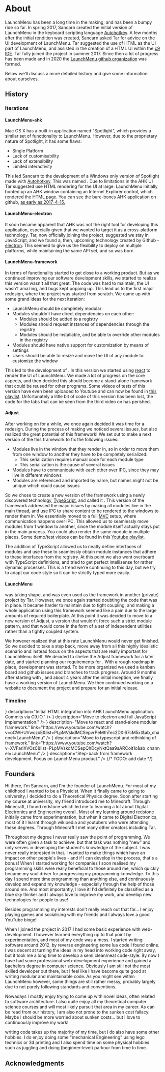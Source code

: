 # About

LaunchMenu has been a long time in the making, and has been a bumpy ride so far. In spring 2017, Sancarn created the initial version of LaunchMenu in the keyboard scripting language [Autohotkey](https://www.autohotkey.com/). A few months after the initial rendition was created, Sancarn asked Tar for advice on the UI development of LaunchMenu. Tar suggested the use of HTML as the UI part of LaunchMenu, and assisted in the creation of a HTML UI within the [c9 IDE](https://web.archive.org/web/20170630001836/https://c9.io/). Tar fully joined the project in summer 2017. Since then a lot of progress has been made and in 2020 the [LaunchMenu github organization](https://github.com/LaunchMenu) was formed.

Below we'll discuss a more detailed history and give some information about ourselves.

## History

<LMVersionDefinition
    name="LaunchMenu-ahk"
    version={1}
    date="2017-03-01"
    link="https://github.com/sancarn/LaunchMenu/tree/dd3ee2f902fcd25c17611695d5a5ddab6803b049"
/>
<LMVersionDefinition
    name="LaunchMenu-electron"
    version={2}
    date="2017-04-17"
    link="https://github.com/sancarn/LaunchMenu"
/>
<LMVersionDefinition
    name="LaunchMenu-framework"
    version={3}
    date="2018-07-05"
    link="https://github.com/sancarn/LaunchMenu-Archive_20200609"
/>
<LMVersionDefinition
    name="Adjust"
    version={4}
    date="2019-06-18"
    link="https://github.com/sancarn/Adjust-Archive_20200308"
/>
<LMVersionDefinition
    name="LaunchMenu"
    version={5}
    date="2020-06-09"
    link="https://github.com/LaunchMenu/LaunchMenu"
/>

### Iterations

#### LaunchMenu-ahk

Mac OS X has a built-in application named "Spotlight", which provides a similar set of functionality to LaunchMenu. However, due to the proprietary nature of Spotlight, it has some flaws:

-   Single Platform
-   Lack of customisability
-   Lack of extensibility
-   Limited interactivity

This led Sancarn to the development of a Windows only version of Spotlight made with [Autohotkey](https://www.autohotkey.com/). This was named <LMVersion v={1} />. Due to limitations in the AHK UI Tar suggested <LMVersion v={1} /> use HTML rendering for the UI at large. LaunchMenu initially booted up an AHK window containing an Internet Explorer control, which rendered the HTML page. You can see the bare-bones AHK application on github, [as early as 2017-4-15.](https://github.com/sancarn/LaunchMenu/tree/ee36e4b234227c1ff2ff2e4745f5e4c643c2bd03)

#### LaunchMenu-electron

It soon became apparent that AHK was not the right tool for developing this application, especially given that we wanted to target it as a cross-platform technology. Tar, now officially joining the project, suggested we stay in JavaScript, and we found a, then, upcoming technology created by Github - [electron](https://www.electronjs.org/). This seemed to give us the flexibility to deploy on multiple platforms, while maintaining the same API set, and so <LMVersion v={2} /> was born.

#### LaunchMenu-framework

In terms of functionality <LMVersion v={2} /> started to get close to a working product. But as we continued improving our software development skills, we started to realize this version wasn't all that great. The code was hard to maintain, the UI wasn't amazing, and bugs kept popping up. This lead us to the first major redesign, where the project was started from scratch. We came up with some grand ideas for the next iteration:

-   LaunchMenu should be completely modular
-   Modules shouldn't have direct dependencies on each other:
    -   Modules should be added to a registry
    -   Modules should request instances of dependencies through the registry
    -   Modules should be installable, and be able to override other modules in the registry
-   Modules should have native support for customization by means of settings
-   Users should be able to resize and move the UI of any module to customize the window

This led to the development of <LMVersion v={3} />. In this version we started using [react](https://reactjs.org/) to render the UI of LaunchMenu. We made a lot of progress on the core aspects, and then decided this should become a stand-alone framework that could be reused for other programs. Some videos of tests of this version have even been uploaded to Youtube and can now be found in [this playlist](https://www.youtube.com/watch?v=oCWHUVwozxE&list=PLpMVskdMCSepvrPeMthTec2DXl67cM5xt&ab_channel=LaunchMenu). Unfortunately a little bit of code of this version has been lost, the code for the tabs that can be seen from the third video on has perished.

<!-- TODO: Youtube Embed of playlist? -->

#### Adjust

After working on <LMVersion v={3} /> for a while, we once again decided it was time for a redesign. During the process of making <LMVersion v={3} /> we noticed several issues, but also realized the great potential of this framework! We set out to make a next version of the this framework to fix the following issues:

-   Modules live in the window that they render in, so in order to move them from one window to another they have to be completely serialized:
    -   This serialization requires manual code for each module type
    -   This serialization is the cause of several issues
-   Modules have to communicate with each other over [IPC](https://en.wikipedia.org/wiki/Inter-process_communication), since they may live in different windows
-   Modules are referenced and imported by name, but names might not be unique which could cause issues

So we chose to create a new version of the framework using a newly discovered technology, [TypeScript](https://www.typescriptlang.org/), and called it <LMVersion v={4} />. This version of the framework addressed the major issues by making all modules live in the main thread, and use IPC to share content to be rendered to the windows to render them in. We essentially moved to a full [MVC](https://en.wikipedia.org/wiki/Model%E2%80%93view%E2%80%93controller) setup, where communication happens over IPC.
This allowed us to seamlessly move modules from 1 window to another, since the module itself actually stays put in the main process. You could also render the same module in multiple places. Some demo/test videos can be found in this [Youtube playlist](https://www.youtube.com/watch?v=XVFariXVOz0&list=PLpMVskdMCSepQhDcyNktQaa9sARCoit1c&ab_channel=LaunchMenu).

<!-- TODO: Youtube Embed of playlist? -->

The addition of TypeScript allowed us to neatly define interfaces of modules and use these to seamlessly obtain module instances that adhere to these interfaces from the registry. At this point we also went overboard with TypeScript definitions, and tried to get perfect intellisense for rather dynamic processes. This is a trend we're continuing to this day, but we try to adapt our code style so it can be strictly typed more easily.

#### LaunchMenu

<LMVersion v={4} /> was taking shape, and was even used as the framework in another
(private) project by Tar. However, we once again started doubting the code that was
in place. It became harder to maintain due to tight coupling, and making a whole
application using this framework seemed like a pain due to the large amounts of required
boilerplate. At this point it was decided to move to a new version of Adjust, a version
that wouldn't force such a strict module pattern, and that would come in the form
of a set of independent utilities rather than a tightly coupled system.

We however realized that at this rate LaunchMenu would never get finished. So we decided to take a step back, move away from all this highly idealistic scenario and instead focus on the aspects that are really important for LaunchMenu itself. We decided to shelve the Adjust framework for a later date, and started planning our requirements for <LMVersion v={5}/>. With a rough roadmap in place, development was started. To be more organized we used a kanban board and github issues and branches to track progress. Around 9 months after starting with <LMVersion v={5}/>, and about 4 years after the initial inception, we finally have a working version of LaunchMenu. We then continued working on a website to document the project and prepare for an initial release.

### Timeline

<Timeline>
    <TimelineItem
        date="2017-03-01"
        name="LaunchMenu idea and AHK demo"
        description="AHK Version of LaunchMenu."
    />
    <TimelineItem
        date="2017-04-08"
        name={<LMVersion v={1} />}
        description="Initial HTML integration into AHK LaunchMenu application. Commits via C9.IO."
    />
    <TimelineItem
        date="2017-04-17"
        name={<LMVersion v={2} />}
        description="Move to electron and full JavaScript implementation."
    />
    <TimelineItem
        date="2018-07-05"
        name={<LMVersion v={3} />}
        description="Move to react and stand-alone modular framework."
        link="https://www.youtube.com/watch?v=oCWHUVwozxE&list=PLpMVskdMCSepvrPeMthTec2DXl67cM5xt&ab_channel=LaunchMenu"
    />
    <TimelineItem
        date="2019-05-31"
        name="InfoLab release"
        description="Development of LaunchMenu-like system by Sancarn due to lack of actual LaunchMenu system."
        link="https://github.com/sancarn/InfoLab"
    />
    <TimelineItem
        date="2019-06-18"
        name={<LMVersion v={4} />}
        description="Move to typescript and rethinking of framework."
        link="https://www.youtube.com/watch?v=XVFariXVOz0&list=PLpMVskdMCSepQhDcyNktQaa9sARCoit1c&ab_channel=LaunchMenu"
    />
    <TimelineItem
        date="2020-03-08"
        name="Adjust v3"
        description="Start of second rethink of the framework, imminently shelved."
    />
    <TimelineItem
        date="2020-06-09"
        name={<LMVersion v={5} />}
        description="Step-back from framework development. Focus on LaunchMenu product."
    />
    <TimelineItem
        date="2021-02-26"
        name="LaunchMenu documentation"
        description="Documentation of features, applets, history and developer documentation."
    />
    {/* TODO: add date */}
    <TimelineItem
        date="2021-xx-xx"
        name="LaunchMenu initial release"
        description="The initial release of LaunchMenu."
        now
    />
    <TimelineItem separator />
    <TimelineItem
        name="Simple applet development"
        description="Release some more applets that are simple to implement, such as the calculator and some of the remaining core applets."
    />
    <TimelineItem
        name="General LaunchMenu development"
        description="LaunchMenu as a system will continue to be developed with new features such as mnemonics and improved searches."
    />
    <TimelineItem
        name="File system applet development"
        description="The file system applet needs a lot of work and will be in developement for a long time."
    />
    <TimelineItem separator />
    <TimelineItem
        name="LaunchMenu v2/Adjust v3??"
        description="We will most likely end up rewriting things again at some point..."
        last
    />
</Timeline>

<!--
    "2017-04-15 16:25:35Z" https://github.com/sancarn/LaunchMenu
    "2018-07-05 13:04:23Z" https://github.com/sancarn/LaunchMenu-Archive_20200609
    "2019-05-31 12:06:43Z" related - https://github.com/sancarn/InfoLab
    "2019-06-18 12:10:03Z" https://github.com/sancarn/Adjust-Archive_20200308
    "2020-03-08 00:00:00Z" https://github.com/LaunchMenu/Adjust
    "2020-06-09 17:56:56Z" https://github.com/LaunchMenu/LaunchMenu
-->

## Founders

<Collaborator
    name="Sancarn"
    role="founder"
    github="https://github.com/sancarn"
    youtube="www.youtube.com/sancarn"
    dateOfBirth="1993"
/>

Hi there, I'm Sancarn, and I'm the founder of LaunchMenu. For most of my childhood I wanted to be a Physicist. When it finally came to going to university, I decided to do a Theoretical Physics degree. Soon after starting my course at university, my friend introduced me to Minecraft. Through Minecraft, I found redstone which led me to learning a lot about Digital Electronics and Engineering overall. Most of my learning around redstone initially came from experimentation, but when it came to Digital Electronics, most of it I learnt through wikipedia and youtubers who were attending these degrees. Through Minecraft I met many other creators including Tar.

Throughout my degree I never really saw the point of programming. We were often given a task to achieve, but that task was nothing "new" and only serves in developing the student's knowledge of the subject. I was never really interested in that. I wanted to make things which have an impact on other people's lives - and if I can develop in the process, that's a bonus! When I started working for companies I soon realised my programming skills were really beneficial to those around me, which quickly became my soul driver for progressing my programming knowledge. To this day I spend more time programming than anything else, and continuously develop and expand my knowledge - especially through the help of those around me. And most importantly, I love it! I'd definitely be classified as a blue sky thinker and I always love to improve my work, and develop new technologies for people to use!

Besides programming my interests don't really reach out that far... I enjoy playing games and socialising with my friends and I always love a good YouTube binge!

<Collaborator
    name="Tar van Krieken"
    role="cofounder"
    dateOfBirth="1998"
    github="https://github.com/TarVK"
    youtube="https://www.youtube.com/channel/UCg3Z2hCQtPCNWBgXOiukV4w"
    alias="TarVK"
/>

When I joined the project in 2017 I had some basic experience with web-development. I however learned everything up to that point by experimentation, and most of my code was a mess. I started writing software around 2012, by reverse engineering some lua code I found online. I was decent at turning the ideas in my head into working code right away, but it took me a long time to develop a semi clean/neat code-style. By now I have had some professional web-development experience and gained a bachelors degree in computer science. Obviously I am still not the most skilled developer out there, but I feel like I have become quite good at writing modular and maintainable code. As you might see within LaunchMenu however, some things are still rather messy, probably largely due to not purely following standards and conventions.

Nowadays I mostly enjoy trying to come up with novel ideas, often related to software architecture. I also quite enjoy all my theoretical computer science courses and will most likely pursuit that area in my career. As can be read from our history, I am also not prone to the sunken cost fallacy. Maybe I should be more worried about sunken costs... but I love to continuously improve my work!

writing code takes up the majority of my time, but I do also have some other hobbies. I do enjoy doing some "mechanical Engineering" using lego technics or 3d printing and I also spend time on some physical hobbies such as juggling and doing (beginner-level) parkour from time to time.

## Acknowledgments

<Collaborator name="Bram Hoven" role="code contributor" inline />
<Collaborator
    name="Bob bobby"
    role="cofounder"
    github="https://github.com/TarVK"
    youtube="https://www.youtube.com/channel/UCg3Z2hCQtPCNWBgXOiukV4w"
    phone="0612834"
    twitter="shit"
    linkedin="shit"
/>
<Collaborator
    name="Emma johnson"
    role="developer"
    github="https://github.com/TarVK"
    youtube="https://www.youtube.com/channel/UCg3Z2hCQtPCNWBgXOiukV4w"
    alias="Bobby"
    email="tar@tar.tar"
    phone="0612834"
/>
<Collaborator
    name="Tar van Krieken"
    role="cofounder"
    github="https://github.com/TarVK"
    youtube="https://www.youtube.com/channel/UCg3Z2hCQtPCNWBgXOiukV4w"
    alias="TarVK"
    email="tar@tar.tar"
    twitter="shit"
    linkedin="shit"
/>
